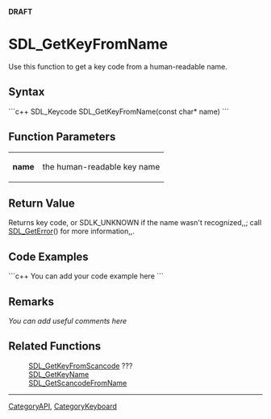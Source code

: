 <!-- pragma section-numbers off -->
<!-- pragma camelcase off -->
'''DRAFT'''

= SDL_GetKeyFromName =
Use this function to get a key code from a human-readable name.


== Syntax ==
```c++
SDL_Keycode SDL_GetKeyFromName(const char* name)
```

== Function Parameters ==
{|
|'''name'''
|the human-readable key name
|}

== Return Value ==
Returns key code, or SDLK_UNKNOWN if the name wasn't recognized,,; call [[SDL_GetError]]() for more information,,.

<!-- <span style="color: green;">Should it refer to SDL_Keycode instead of key code?  Leave error call in?</span> -->

== Code Examples ==
```c++
You can add your code example here
```

== Remarks ==
''You can add useful comments here''

== Related Functions ==
:[[SDL_GetKeyFromScancode]] ???
:[[SDL_GetKeyName]]
:[[SDL_GetScancodeFromName]]

----
[[CategoryAPI]], [[CategoryKeyboard]]
